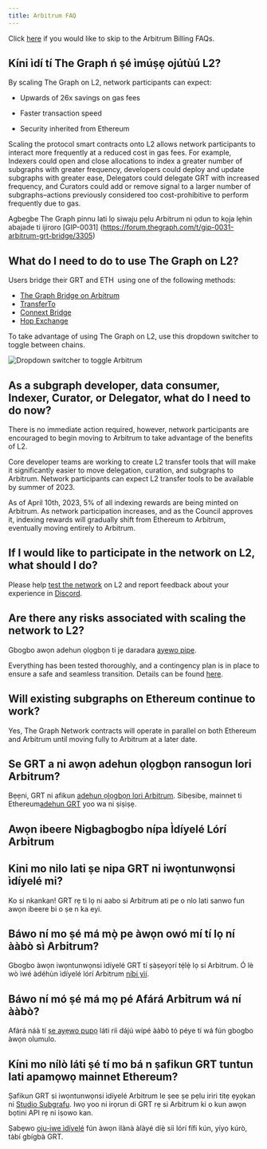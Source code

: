 ```yaml
---
title: Arbitrum FAQ
---
```


Click [here](#billing-on-arbitrum-faqs) if you would like to skip to the Arbitrum Billing FAQs.

## Kíni ìdí tí The Graph ń ṣé ìmúṣẹ ojútùú L2?

By scaling The Graph on L2, network participants can expect:

-   Upwards of 26x savings on gas fees

-   Faster transaction speed

-   Security inherited from Ethereum

Scaling the protocol smart contracts onto L2 allows network participants to interact more frequently at a reduced cost in gas fees. For example, Indexers could open and close allocations to index a greater number of subgraphs with greater frequency, developers could deploy and update subgraphs with greater ease, Delegators could delegate GRT with increased frequency, and Curators could add or remove signal to a larger number of subgraphs–actions previously considered too cost-prohibitive to perform frequently due to gas.

Agbegbe The Graph pinnu lati lọ siwaju pẹlu Arbitrum ni ọdun to kọja lẹhin abajade ti ijiroro [GIP-0031] \(https://forum.thegraph.com/t/gip-0031-arbitrum-grt-bridge/3305)

## What do I need to do to use The Graph on L2?

Users bridge their GRT and ETH  using one of the following methods:

-   [The Graph Bridge on Arbitrum](https://bridge.arbitrum.io/?l2ChainId=42161)
-   [TransferTo](https://transferto.xyz/swap)
-   [Connext Bridge](https://bridge.connext.network/)
-   [Hop Exchange](https://app.hop.exchange/#/send?token=ETH)

To take advantage of using The Graph on L2, use this dropdown switcher to toggle between chains.

![Dropdown switcher to toggle Arbitrum](/img/arbitrum-screenshot-toggle.png)

## As a subgraph developer, data consumer, Indexer, Curator, or Delegator, what do I need to do now?

There is no immediate action required, however, network participants are encouraged to begin moving to Arbitrum to take advantage of the benefits of L2.

Core developer teams are working to create L2 transfer tools that will make it significantly easier to move delegation, curation, and subgraphs to Arbitrum. Network participants can expect L2 transfer tools to be available by summer of 2023.

As of April 10th, 2023, 5% of all indexing rewards are being minted on Arbitrum. As network participation increases, and as the Council approves it, indexing rewards will gradually shift from Ethereum to Arbitrum, eventually moving entirely to Arbitrum.

## If I would like to participate in the network on L2, what should I do?

Please help [test the network](https://testnet.thegraph.com/explorer) on L2 and report feedback about your experience in [Discord](https://discord.gg/graphprotocol).

## Are there any risks associated with scaling the network to L2?

Gbogbo awọn adehun ọlọgbọn ti jẹ daradara
[ayewo pipe](https://github.com/graphprotocol/contracts/blob/dev/audits/OpenZeppelin/2022-07-graph-arbitrum-bridge-audit.pdf).

Everything has been tested thoroughly, and a contingency plan is in place to ensure a safe and seamless transition. Details can be found [here](https://forum.thegraph.com/t/gip-0037-the-graph-arbitrum-deployment-with-linear-rewards-minted-in-l2/3551#risks-and-security-considerations-20).

## Will existing subgraphs on Ethereum continue to work?

Yes, The Graph Network contracts will operate in parallel on both Ethereum and Arbitrum until moving fully to Arbitrum at a later date.

## Se GRT a ni awọn adehun ọlọgbọn ransogun lori Arbitrum?

Bẹẹni, GRT ni afikun [adehun ọlọgbọn lori Arbitrum](https://arbiscan.io/address/0x9623063377ad1b27544c965ccd7342f7ea7e88c7). Sibẹsibẹ, mainnet ti Ethereum[adehun GRT](https://etherscan.io/token/0xc944e90c64b2c07662a292be6244bdf05cda44a7) yoo wa ni ṣiṣiṣẹ.

## Awọn ibeere Nigbagbogbo nípa Ìdíyelé Lórí Arbitrum

## Kini mo nilo lati ṣe nipa GRT ni iwọntunwọnsi ìdíyelé mi?

Ko si nkankan! GRT rẹ ti lọ ni aabo si Arbitrum ati pe o nlo lati sanwo fun awọn ibeere bi o ṣe n ka eyi.

## Báwo ní mo ṣé má mọ̀ pe àwọn owó mí tí lọ ní ààbò sì Arbitrum?

Gbogbo àwọn iwọntunwọnsi ìdíyelé GRT tí ṣàṣeyọrí tẹ́lẹ̀ lọ sí Arbitrum. Ó lè wò ìwé àdéhùn ìdíyelé lórí Arbitrum [níbi yìí](https://arbiscan.io/address/0x1B07D3344188908Fb6DEcEac381f3eE63C48477a).

## Báwo ní mó ṣé má mọ pé Afárá Arbitrum wá ní ààbò?

Afárá náà tí [ṣe ayẹwo pupọ](https://code4rena.com/contest/2022-10-the-graph-l2-bridge-contest) láti ríi dájú wípé ààbò tó péye tí wá fún gbogbo àwọn olumulo.

## Kíni mo nílò láti ṣé tí mo bá n ṣafikun GRT tuntun lati apamọwọ mainnet Ethereum?

Ṣafikun GRT si iwọntunwọnsi ìdíyelé Arbitrum le ṣee ṣe pẹlu iriri titẹ ẹyọkan ni [Studio Subgrafu](https://thegraph.com/studio/). Iwọ yoo ni irọrun di GRT rẹ si Arbitrum ki o kun awọn bọtini API rẹ ni iṣowo kan.

Ṣabẹwo [oju-iwe ìdíyelé](https://thegraph.com/docs/en/billing/) fún àwọn ìlànà àlàyé díẹ̀ síi lórí fífi kún, yíyọ kúrò, tàbí gbígbà GRT.
